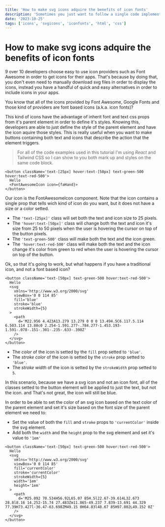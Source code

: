 ```yaml
---
title: 'How to make svg icons adquire the benefits of icon fonts'
description: 'Sometimes you just want to follow a single code implementation when styling icons, no matter if it's a custom svg icon or a third party library font based icon. Let's learn how to make every icon follow the styles specified on it's parent element'
date: '2023-10-25'
tags: ['icons', 'svgicons', 'iconfonts', 'html', 'css']
---
```


# How to make svg icons adquire the benefits of icon fonts

9 over 10 developers choose easy to use icon providers such as Font Awesome in order to get icons for their apps. That's because by doing that, you don't even need to manually download svg files in order to display the icons, instead you have a handful of quick and easy alternatives in order to include icons in your apps.

You know that all of the icons provided by Font Awesome, Google Fonts and those kind of providers are font based icons (a.k.a. icon fonts)?

This kind of icons have the advantage of inherit font and text css props from it's parent element in order to define it's styles. Knowing this, developers are able to just define the style of the parent element and have the icon aquire those styles. This is really useful when you want to make buttons containing both text and icons that describe the action that the element triggers.

> For all of the code examples used in this tutorial I'm using _React_ and Tailwind CSS so I can show to you both mark up and styles on the same code block.

```TSX
<button className='text-[25px] hover:text-[50px] text-green-500 hover:text-red-500'>
  Hello
  <FontAwesomeIcon icon={faHand}>
</button>
```

Our icon is the FontAwesomeIcon component. Note that the icon contains a single prop that tells wich kind of icon do you want, but it does not have a size or a color setted.

- The `'text-[25px]'` class will set both the text and icon size to 25 pixels.
- The `'hover:text-[50px]'` class will change both the text and icon it's size from 25 to 50 pixels when the user is hovering the cursor on top of the button pixels.
- The `'text-green-500'` class will make both the text and the icon green.
- The `'hover:text-red-500'` class will make both the text and the icon change it's color from green to red when the user is hovering the cursor on top of the button.

Ok, so that it's going to work, but what happens if you have a traditional icon, and not a font based icon?

```TSX
<button className='text-[50px] text-green-500 hover:text-red-500'>
  Hello
  <svg
    xmlns='http://www.w3.org/2000/svg'
    viewBox='0 0 114 85'
    fill='blue'
    stroke='blue'
    strokeWidth={5}
  >
    <path
      d='M22.956 4.423A13.279 13.279 0 0 0 13.494.5C6.117.5.114 6.503.114 13.88c0 2.254-1.591.277-.784.277-1.453.193-1.591-.078-.151-.301-.235-.633-.398Z'
    />
  </svg>
</button>
```

- The _color_ of the icon is setted by the `fill` prop setted to `'blue'`.
- The _stroke color_ of the icon is setted by the `stroke` prop setted to `'blue'`.
- The _stroke width_ of the icon is setted by the `strokeWidth` prop setted to `5`.

In this scenario, because we have a svg icon and not an icon font, all of the classes setted to the button element will be applied to just the text, but not the icon. and That's not great, the icon will still be blue.

In order to be able to set the color of an svg icon based on the text color of the parent element and set it's size based on the font size of the parent element we need to:

- Set the value of both the `fill` and `stroke` props to `'currentColor'` inside the svg element.
- Add both the `width` and the `height` prop to the svg element and set it's value to `'1em'`

```TSX
<button className='text-[50px] text-green-500 hover:text-red-500'>
  Hello
  <svg
    xmlns='http://www.w3.org/2000/svg'
    viewBox='0 0 114 85'
    fill='currentColor'
    stroke='currentColor'
    strokeWidth={5}
    width='1em'
    height='1em'
  >
    <path
      d='M25.092 70.534H56.92L65.07 85H.5l22.67-39.614L32.673 28.8l8.16 14.252-15.74 27.483Zm11.865-49.237 7.839-13.691 44.329 77.39H73.427l-36.47-63.698ZM49.15 0H64.83l48.67 85H97.802L49.152 0Z'
    />
  </svg>
</button>
```
